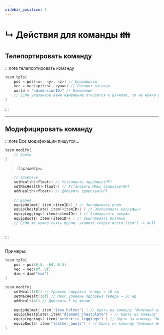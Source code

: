 ```yaml
---
sidebar_position: 2
---
```


# ↳ Действия для команды 👪

## Телепортировать команду

:::note телепортировать команду
```kts
team.tpTo{
    pos = pos(<x>, <y>, <z>) // Координаты
    vec = vec(<pitch>, <yaw>) // Поворот взгляда
    world = "<dimensionID>" // Измерение
    // Если указанное вами измерение относится к Ванилле, то не нужно указывать modID
}
```
:::

---

## Модифицировать команду

:::note Все модификации пишутся...
```kts
team.modify{
    // Здесь
}
```

> Параметры:
```kts
    // здоровье
    setHealth(<float>) // Установить здоровье(HP)
    setMaxHealth(<float>) // Установить Макс здоровье(HP)
    addHealth(<float>) // Добавить здоровья(HP)
    
    // Броня
    equipHelmet( item(<itemID>) ) // Экипировать шлем
    equipChestplate( item(<itemID>) ) // Экипировать нагрудник
    equipLeggings( item(<itemID>) ) // Экипировать поножи
    equipBoots( item(<itemID>) ) // Экипировать ботинки
    // Если же нужно снять броню, укажите скорее всего item() -> null
    
```
:::

---

Примеры:
```kts
team.tpTo{
    pos = pos(0.5, -64, 0.5)
    vec = vec(0f, 0f)
    dim = dim("end")
}

team.modify{
    setHealt(10f) // Уровень здоровья теперь = 10 ед
    setMaxHealt(30f) // Макс уровень здоровья теперь = 30 ед
    addHealt(4f) // Добавить 5 ед жизни
    
    equipHelmet( item("iron_helmet") ) // Одеть на команду "Железный шлем"
    equipChestplate( item("diamond_chestplate") ) // Одеть на команду "Алмазный нагрудник"
    equipLeggings( item("netherite_leggings") ) // Одеть на команду "Незеритовые поножи"
    equipBoots( item("leather_boots") ) // Одеть на команду "Кожаные ботинки"
}
```
